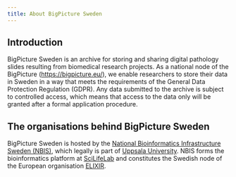 ```yaml
---
title: About BigPicture Sweden
---
```


## Introduction

BigPicture Sweden is an archive for storing and sharing digital pathology slides
resulting from biomedical research projects. As a national node of the
BigPicture ([https://bigpicture.eu/](https://bigpicture.eu/)), we enable
researchers to store their data in Sweden in a way that meets the requirements
of the General Data Protection Regulation (GDPR). Any data submitted to the
archive is subject to controlled access, which means that access to the data
only will be granted after a formal application procedure.


## The organisations behind BigPicture Sweden

BigPicture Sweden is hosted by the [National Bioinformatics Infrastructure
Sweden (NBIS)](https://nbis.se), which legally is part of [Uppsala
University](https://uu.se). NBIS forms the bioinformatics platform at
[SciLifeLab](https://scilifelab.se) and constitutes the Swedish node of
the European organisation [ELIXIR](https://elixir-europe.org).


